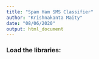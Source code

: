 ---
title: "Spam Ham SMS Classifier"
author: "Krishnakanta Maity"
date: "08/06/2020"
output: html_document
---

### Load the libraries:

```{r}

```

